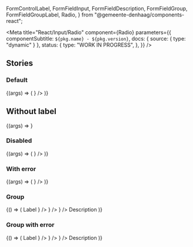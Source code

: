 

  FormControlLabel,
  FormFieldInput,
  FormFieldDescription,
  FormFieldGroup,
  FormFieldGroupLabel,
  Radio,
} from "@gemeente-denhaag/components-react";

<Meta
  title="React/Input/Radio"
  component={Radio}
  parameters={{
    componentSubtitle: `${pkg.name} - ${pkg.version}`,
    docs: { source: { type: "dynamic" } },
    status: {
      type: "WORK IN PROGRESS",
    },
  }}
/>

<Description markdown={readme} />

## Stories

### Default

<Canvas>
  <Story name="Default" args={{}}>
    {(args) => (
      <FormControlLabel
        label="Radio"
        input={<Radio id={"radio-1"} onChange={action("Radio action")} name={"radio"} value={"check"} {...args} />}
      />
    )}
  </Story>
</Canvas>

## Without label

<Canvas>
  <Story name="Without label" args={{}}>
    {(args) => <Radio onChange={action("Radio action")} value={"check"} name={"radio"} {...args} />}
  </Story>
</Canvas>

### Disabled

<Canvas>
  <Story name="Disabled" args={{ disabled: true }}>
    {(args) => (
      <FormControlLabel
        label="Radio"
        disabled="true"
        input={<Radio id={"radio-1"} onChange={action("Radio action")} name={"radio"} value={"check"} {...args} />}
      />
    )}
  </Story>
</Canvas>

### With error

<Canvas>
  <Story name="Error" args={{ error: true }}>
    {(args) => (
      <FormControlLabel
        label="Radio"
        input={<Radio id={"radio-1"} onChange={action("Radio action")} name={"radio"} value={"check"} {...args} />}
      />
    )}
  </Story>
</Canvas>

### Group

<Canvas>
  <Story name="Group" args={{}}>
    {() => (
      <FormFieldGroup aria-describedby={"description-2"} role={"radiogroup"}>
        <FormFieldGroupLabel>Label</FormFieldGroupLabel>
        <FormFieldInput>
          <FormControlLabel
            label="Radio One"
            input={<Radio id={"radio-1"} onChange={action("Radio One action")} name={"radio"} value={"one"} />}
          />
          <FormControlLabel
            label="Radio Two"
            input={<Radio id={"radio-2"} onChange={action("Radio Two action")} name={"radio"} value={"two"} />}
          />
          <FormControlLabel
            label="Radio Three"
            input={<Radio id={"radio-3"} onChange={action("Radio Three action")} name={"radio"} value={"three"} />}
          />
        </FormFieldInput>
        <FormFieldDescription id="description-2">Description</FormFieldDescription>
      </FormFieldGroup>
    )}
  </Story>
</Canvas>

### Group with error

<Canvas>
  <Story name="Group with error" args={{}}>
    {() => (
      <FormFieldGroup error={true} aria-describedby={"description-2"} role={"radiogroup"}>
        <FormFieldGroupLabel>Label</FormFieldGroupLabel>
        <FormFieldInput>
          <FormControlLabel
            label="Radio One"
            input={
              <Radio id={"radio-1"} error={true} onChange={action("Radio One action")} name={"radio"} value={"one"} />
            }
          />
          <FormControlLabel
            label="Radio Two"
            input={
              <Radio id={"radio-2"} error={true} onChange={action("Radio Two action")} name={"radio"} value={"two"} />
            }
          />
          <FormControlLabel
            label="Radio Three"
            input={
              <Radio
                id={"radio-3"}
                error={true}
                onChange={action("Radio Three action")}
                name={"radio"}
                value={"three"}
              />
            }
          />
        </FormFieldInput>
        <FormFieldDescription id="description-2">Description</FormFieldDescription>
      </FormFieldGroup>
    )}
  </Story>
</Canvas>
